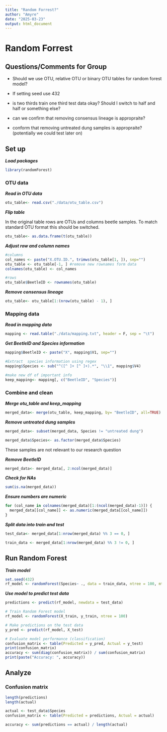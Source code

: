 ```yaml
---
title: "Random Forrest?"
author: "Amyre"
date: "2025-03-23"
output: html_document
---
```


# Random Forrest

## Questions/Comments for Group

-   Should we use OTU, relative OTU or binary OTU tables for random forest model?

-   If setting seed use 432

-   is two thirds train one third test data okay? Should I switch to half and half or something else?

-   can we confirm that removing consensus lineage is appropraite?

-   conform that removing untreated dung samples is appropraite? (potentially we could test later on)

## Set up

***Load packages***

```r
library(randomForest)
```

### OTU data

***Read in OTU data***

```r
otu_table<- read.csv("./data/otu_table.csv")
```

***Flip table***

In the original table rows are OTUs and columns beetle samples. To match standard OTU format this should be switched.

```r
otu_table<- as.data.frame(t(otu_table))

```

***Adjust row and column names***

```r
#columns
col_names <- paste("X.OTU.ID.", trimws(otu_table[1, ]), sep="")
otu_table <- otu_table[-1, ] #remove new rownames form data
colnames(otu_table) <- col_names
```

```r
#rows
otu_table$BeetleID <- rownames(otu_table)
```

***Remove consensus lineage***

```r
otu_table<- otu_table[1:(nrow(otu_table) - 1), ]
```

### Mapping data

***Read in mapping data***

```r
mapping <- read.table("./data/mapping.txt", header = F, sep = "\t")

```

***Get BeetleID and Species information***

```r
mapping$BeetleID <- paste("X", mapping$V1, sep="")
```

```r
#Extract  species information using regex 
mapping$Species <- sub("^([^ ]+ [^ ]+).*", "\\1", mapping$V4)

```

```r
#make new df of important info
keep_mapping<- mapping[, c("BeetleID", "Species")]
```

### Combine and clean

***Merge otu_table and keep_mapping***

```r
merged_data<- merge(otu_table, keep_mapping, by= "BeetleID", all=TRUE)
```

***Remove untreated dung samples***

```r
merged_data<- subset(merged_data, Species != "untreated dung")

merged_data$Species<- as.factor(merged_data$Species)
```

These samples are not relevant to our research question

***Remove BeetleID***

```r
merged_data<- merged_data[, 2:ncol(merged_data)]
```

***Check for NAs***

```r
sum(is.na(merged_data))
```

***Ensure numbers are numeric***

```r
for (col_name in colnames(merged_data)[1:(ncol(merged_data)-1)]) {
  merged_data[[col_name]] <- as.numeric(merged_data[[col_name]])
}
```

***Split data into train and test***

```r
test_data<- merged_data[1:nrow(merged_data) %% 3 == 0, ]

train_data <- merged_data[1:nrow(merged_data) %% 3 != 0, ]
```

## Run Random Forest 

***Train model***

```r
set.seed(432)
rf_model <- randomForest(Species~ ., data = train_data, ntree = 100, mtry=3, nodesize=1, importance=TRUE)

```

***Use model to predict test data***

```r
predictions <- predict(rf_model, newdata = test_data)
```

```r

# Train Random Forest model
rf_model <- randomForest(X_train, y_train, ntree = 100)

# Make predictions on the test data
y_pred <- predict(rf_model, X_test)

# Evaluate model performance (classification)
confusion_matrix <- table(Predicted = y_pred, Actual = y_test)
print(confusion_matrix)
accuracy <- sum(diag(confusion_matrix)) / sum(confusion_matrix)
print(paste("Accuracy: ", accuracy))
```

## Analyze 

### Confusion matrix 

```r
length(predictions)
length(actual)
```

```r
actual <- test_data$Species
confusion_matrix <- table(Predicted = predictions, Actual = actual)
```

```r
accuracy <- sum(predictions == actual) / length(actual)

```
